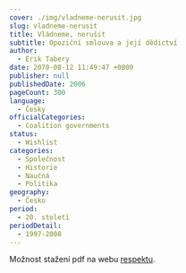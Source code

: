 ```yaml
---
cover: ./img/vladneme-nerusit.jpg
slug: vladneme-nerusit
title: Vládneme, nerušit
subtitle: Opoziční smlouva a její dědictví
author:
  - Erik Tabery
date: 2070-08-12 11:49:47 +0800
publisher: null
publishedDate: 2006
pageCount: 300
language:
  - Česky
officialCategories:
  - Coalition governments
status:
  - Wishlist
categories:
  - Společnost
  - Historie
  - Naučná
  - Politika
geography:
  - Česko
period:
  - 20. století
periodDetail:
  - 1997-2008
---
```


Možnost stažení pdf na webu <a href="https://respekt.mgwdata.net/0oqo07/2013/01/opo-def_m3mxs.pdf" target="_blank" rel="noreferrer noopener">respektu</a>.

